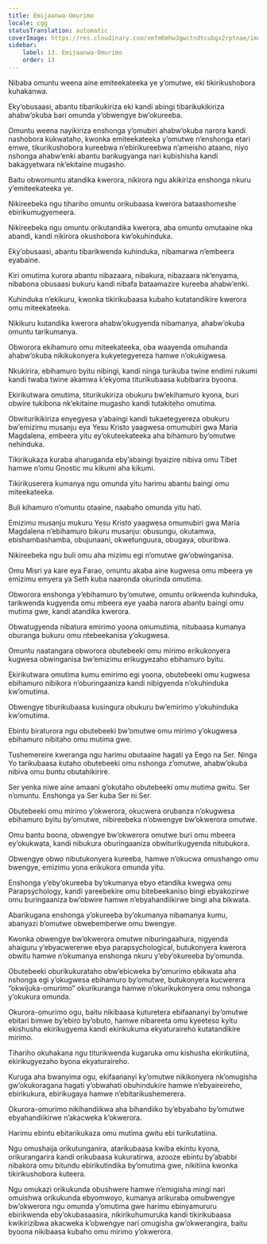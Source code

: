 ```yaml
---
title: Emijaanwa-Omurimo
locale: cgg
statusTranslation: automatic
coverImage: https://res.cloudinary.com/xmfm6mhw3gwctndtcubgx2rptnae/image/upload/v1741354419/small_cover_la_gran_rebelion_28716e29d2.webp
sidebar:
    label: 13. Emijaanwa-Omurimo
    order: 13
---
```

Nibaba omuntu weena aine emiteekateeka ye y’omutwe, eki tikirikushobora kuhakanwa.

Eky’obusaasi, abantu tibarikukiriza eki kandi abingi tibarikukikiriza ahabw’okuba bari omunda y’obwengye bw’okureeba.

Omuntu weena nayikiriza enshonga y’omubiri ahabw’okuba narora kandi nashobora kukwataho, kwonka emiteekateeka y’omutwe n’enshonga etari emwe, tikurikushobora kureebwa n’ebirikureebwa n’ameisho ataano, niyo nshonga ahabw’enki abantu barikugyanga nari kubishisha kandi bakagyetwara nk’ekitaine mugasho.

Baitu obwomuntu atandika kwerora, nikirora ngu akikiriza enshonga nkuru y’emiteekateeka ye.

Nikireebeka ngu tihariho omuntu orikubaasa kwerora bataashomeshe ebirikumugyemeera.

Nikireebeka ngu omuntu orikutandika kwerora, aba omuntu omutaaine nka abandi, kandi nikirora okushobora kw’okuhinduka.

Eky’obusaasi, abantu tibarikwenda kuhinduka, nibamarwa n’embeera eyabaine.

Kiri omutima kurora abantu nibazaara, nibakura, nibazaara nk’enyama, nibabona obusaasi bukuru kandi nibafa bataamazire kureeba ahabw’enki.

Kuhinduka n’ekikuru, kwonka tikirikubaasa kubaho kutatandikire kwerora omu miteekateeka.

Nikikuru kutandika kwerora ahabw’okugyenda nibamanya, ahabw’okuba omuntu tarikumanya.

Obworora ekihamuro omu miteekateeka, oba waayenda omuhanda ahabw’okuba nikikukonyera kukyetegyereza hamwe n’okukigwesa.

Nkukirira, ebihamuro byitu nibingi, kandi ninga turikuba twine endimi rukumi kandi twaba twine akamwa k’ekyoma titurikubaasa kubibarira byoona.

Ekirikutwara omutima, titurikukiriza obukuru bw’ekihamuro kyona, buri obwire tukibona nk’ekitaine mugasho kandi tutakiteho omutima.

Obwiturikikiriza enyegyesa y’abaingi kandi tukaetegyereza obukuru bw’emizimu musanju eya Yesu Kristo yaagwesa omumubiri gwa Maria Magdalena, embeera yitu ey’okuteekateeka aha bihamuro by’omutwe nehinduka.

Tikirikukaza kuraba aharuganda eby’abaingi byaizire nibiva omu Tibet hamwe n’omu Gnostic mu kikumi aha kikumi.

Tikirikuserera kumanya ngu omunda yitu harimu abantu baingi omu miteekateeka.

Buli kihamuro n’omuntu otaaine, naabaho omunda yitu hati.

Emizimu musanju mukuru Yesu Kristo yaagwesa omumubiri gwa Maria Magdalena n’ebihamuro bikuru musanju: obusungu, okutamwa, ebishambashamba, obujunaani, okwetunguura, obugaya, oburibwa.

Nikireebeka ngu buli omu aha mizimu egi n’omutwe gw’obwinganisa.

Omu Misri ya kare eya Farao, omuntu akaba aine kugwesa omu mbeera ye emizimu emyera ya Seth kuba naaronda okurinda omutima.

Obworora enshonga y’ebihamuro by’omutwe, omuntu orikwenda kuhinduka, tarikwenda kugyenda omu mbeera eye yaaba narora abantu baingi omu mutima gwe, kandi atandika kwerora.

Obwatugyenda nibatura emirimo yoona omumutima, nitubaasa kumanya oburanga bukuru omu ntebeekanisa y’okugwesa.

Omuntu naatangara obworora obutebeeki omu mirimo erikukonyera kugwesa obwinganisa bw’emizimu erikugyezaho ebihamuro byitu.

Ekirikutwara omutima kumu emirimo egi yoona, obutebeeki omu kugwesa ebihamuro nibikora n’oburingaaniza kandi nibigyenda n’okuhinduka kw’omutima.

Obwengye tiburikubaasa kusingura obukuru bw’emirimo y’okuhinduka kw’omutima.

Ebintu biraturora ngu obutebeeki bw’omutwe omu mirimo y’okugwesa ebihamuro nibitaho omu mutima gwe.

Tushemereire kweranga ngu harimu obutaaine hagati ya Eego na Ser. Ninga Yo tarikubaasa kutaho obutebeeki omu nshonga z’omutwe, ahabw’okuba nibiva omu buntu obutahikirire.

Ser yenka niwe aine amaani g’okutaho obutebeeki omu mutima gwitu. Ser n’omuntu. Enshonga ya Ser kuba Ser ni Ser.

Obutebeeki omu mirimo y’okwerora, okucwera orubanza n’okugwesa ebihamuro byitu by’omutwe, nibireebeka n’obwengye bw’okwerora omutwe.

Omu bantu boona, obwengye bw’okwerora omutwe buri omu mbeera ey’okukwata, kandi nibukura oburingaaniza obwiturikugyenda nitubukora.

Obwengye obwo nibutukonyera kureeba, hamwe n’okucwa omushango omu bwengye, emizimu yona erikukora omunda yitu.

Enshonga y’eby’okureeba by’okumanya ebyo etandika kwegwa omu Parapsychology, kandi yareebekire omu bitebeekaniso bingi ebyakozirwe omu buringaaniza bw’obwire hamwe n’ebyahandiikirwe bingi aha bikwata.

Abarikugana enshonga y’okureeba by’okumanya nibamanya kumu, abanyazi b’omutwe obwebemberwe omu bwengye.

Kwonka obwengye bw’okwerora omutwe niburingaahura, nigyenda ahaiguru y’ebyacwererwe ebya parapsychological, butukonyera kwerora obwitu hamwe n’okumanya enshonga nkuru y’eby’okureeba by’omunda.

Obutebeeki oburikukurataho obw’ebicweka by’omurimo ebikwata aha nshonga egi y’okugwesa ebihamuro by’omutwe, butukonyera kucwerera “okwijuka-omurimo” okurikuranga hamwe n’okurikukonyera omu nshonga y’okukura omunda.

Okurora-omurimo ogu, baitu nikibaasa kuturetera ebifaananyi by’omutwe ebitari bimwe by’ebiro by’obuto, hamwe nibareeta omu kyeeteso kyitu ekishusha ekirikugyema kandi ekirikukuma ekyaturaireho kutatandikire mirimo.

Tihariho okuhakana ngu titurikwenda kugaruka omu kishusha ekirikutiina, ekirikugyezaho byona ekyaturaireho.

Kuruga aha bwanyima ogu, ekifaananyi ky’omutwe nikikonyera nk’omugisha gw’okukoragana hagati y’obwahati obuhindukire hamwe n’ebyaireireho, ebirikukura, ebirikugaya hamwe n’ebitarikushemerera.

Okurora-omurimo nikihandiikwa aha bihandiiko by’ebyabaho by’omutwe ebyahandiikirwe n’akacweka k’okwerora.

Harimu ebintu ebitarikukaza omu mutima gwitu ebi turikutatiina.

Ngu omushaija orikutunganira, atarikubaasa kwiba ekintu kyona, orikurangarira kandi orikubaasa kukuratirwa, azooze ebintu by’ababbi nibakora omu bitundu ebirikutindika by’omutima gwe, nikitiina kwonka tikirikushobora kuteera.

Ngu omukazi orikukunda obushwere hamwe n’emigisha mingi nari omuishwa orikukunda ebyomwoyo, kumanya arikuraba omubwengye bw’okwerora ngu omunda y’omutima gwe harimu ebinyamururu ebirikwenda eby’okubasaasira, nikirikuhumuruka kandi tikirikubaasa kwikirizibwa akacweka k’obwengye nari omugisha gw’okwerangira, baitu byoona nikibaasa kubaho omu mirimo y’okwerora.

